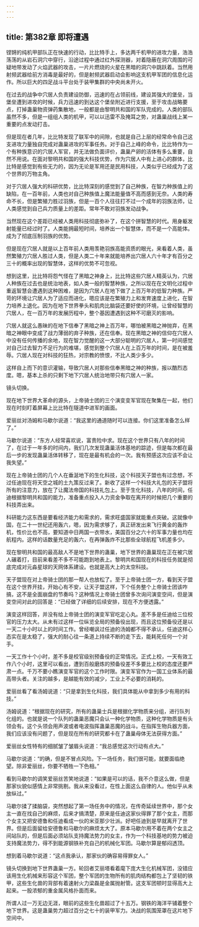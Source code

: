 ```yaml
---
---
---
```

title: 第382章 即将遭遇
---



铿锵的纯机甲部队正在快速的行动，比比特手上，多达两千机甲的进攻力量，浩浩荡荡的从岩石洞穴中穿行，沿途过程中通过红外探测器，对着隐蔽在洞穴周围的可疑地带发动了火焰武器的攻击，一片片燃烧的火星在黑暗的洞穴中跳跃着。当然用射频武器给前方消毒是最好的，但是射频武器启动会影响这支机甲军团的信息化运作。所以巨大的四足战斗平台处于装甲集群的中央尚未开火。

在过去的战争中穴居人负责建设防御，迅速的在占领前线，建设其强大的堡垒，当堡垒遭到进攻的时候，兵力迅速的到达这个堡垒附近进行支援，至于攻击战略要点，打掉蛊巢物资弹药集散地，一般都是由黎明共和国的军队完成的。人类的部队虽然不多，但是一组组人类的机甲，可以以迅雷不及掩耳之势，对蛊巢战线上某一重要的点发动打击。

但是现在者几年，比比特发现了联军中的间隙，也就是自己上层的经常命令自己这支进攻力量独自完成对蛊巢进攻的军事任务。对于自己上峰的命令，比比特作为一个有种族意识的穴居人军官，并无法做负面评价，蛊巢产卵的活体有多么重要，自然不用说。在面对黎明共和国的强大科技优势，作为穴居人中有上进心的群体，比比特是感觉到有些无力的，因为无论是军用还是民用科技，人类似乎已经成为了这个世界的万物主角。

对于穴居人强大的科研优势，比比特深刻的感觉到了自己种族，在智力种族值上的缺陷，在一百年前，人类也对自己种族值上魔法能量值不高而感到无奈。人类的寿命不长，但是繁殖力胜过羽族，但是一百个人往往打不过一个成年的羽族法师，让人类感觉到自己兵力质量上的差距。常年不敢对羽族发动战争。

当然现在这个差距已经被人类用科技彻底弥补了，在这个拼智慧的时代。用身躯发射能量已经过时了。人类能拥最短时间，培养出一个智慧体，而不是一个高能体。成为了彻底压制羽族的优势。

但是现在穴居人就是以上百年前人类用羡艳羽族高能资质的眼光，来看着人类，虽然繁殖力穴居人胜过人类，但是人类二十年来就能培养出穴居人六十年才有百分之三十的概率出现的智慧体，这样的优势不可忽视。

想到这里，比比特将怨气怪在了黑暗之神身上，比比特这些穴居人精英认为，穴居人种族在过去也是统治地表，如人类一般的智慧种族，之所以现在在文明化过程中重返智慧会遭遇到这种困难，是因为穴居人在地下做了上百万年的低智力种族。严苛的环境让穴居人为了适应而进化，嗯应该是在繁殖力上和发育速度上进化，在智力培养上退化。因为在地下世界拳头和肌肉比脑袋还要好使的环境，让曾经智慧的穴居人，在一百万年的发展历程中，整个基因遭遇到这种不可磨灭的影响。

穴居人就这么愚昧的在地下信奉了黑暗之神上百万年，哪怕被黑暗之神抛弃，在黑暗之神眼中变成了战力薄弱的弃子种族，还在信奉。现在黑暗之神的信仰在穴居人中没有任何传播的余地，现在智力觉醒的这一大部分聪明的穴居人，第一时间感觉对自己过去智力不足行为的难堪，感觉到整个穴居人在上百万年的时间，是在被羞辱。穴居人现在对科技的狂热，对宗教的愤恨，不比人类少多少。

这样自上而下的意识灌输，导致穴居人对那些信奉黑暗之神的种族，报以酷烈态度。嗯，基本上杀的只剩下地下穴居人统治地带只有穴居人一家。

镜头切换。

现在地下世界大革命的源头，上帝骑士团的三个演变变军官现在聚集在一起，他们现在时刻盯着屏幕上比比特在隧道中进军的画面。

爱丽丝对汤姆和马歇尔说道：“我这里的通道随时可以连接。你们这里准备怎么样了。”

马歇尔说道：“东方人经常喜欢说，富贵险中求。现在这个世界只有八年的时间了，在过于一年多的时间内，我们几次发现蛊巢活体基地的踪迹，但是每次都在最后一步的发现蛊巢活体转移了，现在是最有机会的一次。我有预感这次应该不会让我失望。”

现在上帝骑士团的几个人在垂涎地下的生化科技，这个科技天子盟也有过念想，不过任迪现在将天空之城的土九策反过来了。新收了这样一个科技大礼包的天子盟将所有的注意力，放在了让魔法帝国的科技礼包上。至于生化科技，八年的时间，任迪根据黎明共和国的能力，准备重点投入人力资金争取在离开的时候把几个重要的科技弄出来。

科研能力这东西是要看经济能力和需求的，需求旺盛国家就能重点突破。这就像中国，在二十一世纪还用轰六，嗯，因为需求够了，真正研发出来飞行黄金的轰炸机，性价比也不高，要知道中日两国一衣带水，美国百分之六十的军事力量也均在航程内。这样的话数量充足的轰六，在再弹轰炸不比那些全球航程飞机差多少。

现在黎明共和国的最高敌人不是地下世界的蛊巢，地下世界的蛊巢现在正在被穴居人碾着打，目前来看差不多不可能跑到地表上。黎明共和国现在的科技任务就是彻底完成对元淼星球的天网体系建设。也就是高大上的太空科技。

天子盟现在对上帝骑士团的那一帮人也放松了。至于上帝骑士团一方，看到天子盟在这个世界开挂，开始心有不安，让天子盟这样，下个任务整个上帝骑士团该咋搞，这不是全面崩盘的节奏吗？这种情况上帝骑士团曾多次询问演变空间，但是演变空间对此的回答是：“已经做了详细的后续安排，现在不方便透露。”

演变这样回答，并没有给上帝骑士团的演变军官吃定心丸。差不多是任迪给三位校官的压力太大。从未有过这样一位纵览全局的预备役出现，而且这位预备役还是以一天二十小时以上的时间工作。曾经嘲讽过任迪的汤姆都不得不承认，任迪这样心态实在是太稳了，强大的耐心往一条道上持续不断的走下去，能耗死任何一个对手。

一天工作十个小时，差不多是校官级别预备役的正常情况。正式上校，一天有效工作八个小时，这里可以看出，遭到百般磨炼的预备役差不多要比上校的态度还要严肃一点。千万不要小瞧演变军官的这个工作时限。演变军官作为一国工业体系的最高带头者。关注的越多，是越能有效的减少，工业上不必要的消耗的。

爱丽丝看了看汤姆说道：“只是拿到生化科技，我们具体能从中拿到多少有用的科技。”

汤姆说道：“根据现在的研究，所有的蛊巢士兵是根据化学物质来分组，进行队列化组的。也就是说一个队列的蛊巢恶魔只会认一种化学物质，这种化学物质是有头领会有。这个头领会用声波或者电波指挥蛊巢恶魔的战斗。在指挥生物兵器方面，我们应该没有问题了，但是现在所有的研究都卡在了蛊巢母体无法获得方面。”

爱丽丝女性特有的细腻皱了皱眉头说道：“我总感觉这次行动有点大。”

马歇尔说道：“的确，但是不冒点风险。下一场任务，我们很可能，就要面临绝望。除非爱丽丝，你要不牺牲一下色相。”

看到马歇尔的调笑爱丽丝苦笑地说道：“如果是可以的话，我不介意这么做，但是那家伙貌似感情上非常挑剔。我从来没看过，在性上面这么自律的人。他似乎从未放纵过。”

马歇尔揉了揉脑袋，突然想起了第一场任务中的情况，在传奇延续世界中，那个女主一直在找自己的麻烦，后来才搞清楚，原来是任迪这家伙得罪了那个女主，而那个女主又把安德鲁和任迪看成一伙的米亚那少壮派。好吧任迪到是早就离开了世界。但是后面留给安德鲁和马歇尔的麻烦太大了。原本马歇尔用不着在两个女主之间站队的，但是后面必须站队支持魔法势力的女主，作为一个科技基地的势力被迫支持魔法势力，得不到能源钢铁补充自己的机械化军团。马歇尔算是郁闷透顶。

想到着马歇尔说道：“这点我承认，那家伙的确容易得罪女人。”

镜头切换到地下世界蛊巢一方。轮回者艾丽塔看着麾下庞大生化机械军团，没错应该用生化机械来形容这个军团，整个军团的生物所有的肌肉结构都包上了坚韧的铁甲，这些生化兽的背部有着速射火力梁磊是金属抛射管。这支军团顿时显得高大上起来。一股浓郁的重金属风格扑面而来。

所谓人过一万无边无涯，眼前的这些生化兽超过了十五万。钢铁的海洋平铺着整个地下世界。这是蛊巢势力超过百分之七十的装甲军力。决战的氛围笼罩在这片地下空间中。